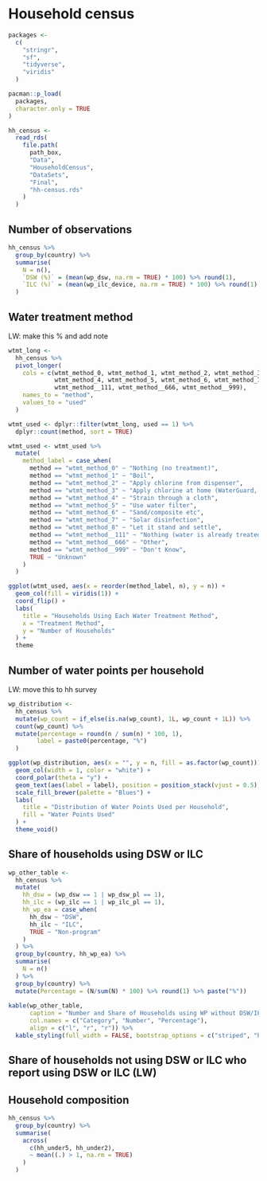 # Household census

```r
packages <-
  c(
    "stringr",
    "sf",
    "tidyverse",
    "viridis"
  )

pacman::p_load(
  packages,
  character.only = TRUE
)
```

```r
hh_census <-
  read_rds(
    file.path(
      path_box,
      "Data",
      "HouseholdCensus",
      "DataSets",
      "Final",
      "hh-census.rds"
    )
  )
```

## Number of observations

```r
hh_census %>%
  group_by(country) %>%
  summarise(
    N = n(), 
    `DSW (%)` = (mean(wp_dsw, na.rm = TRUE) * 100) %>% round(1),
    `ILC (%)` = (mean(wp_ilc_device, na.rm = TRUE) * 100) %>% round(1)
  )
```

## Water treatment method

LW: make this % and add note

```r
wtmt_long <- 
  hh_census %>%
  pivot_longer(
    cols = c(wtmt_method_0, wtmt_method_1, wtmt_method_2, wtmt_method_3,
             wtmt_method_4, wtmt_method_5, wtmt_method_6, wtmt_method_7, wtmt_method_8,
             wtmt_method__111, wtmt_method__666, wtmt_method__999),
    names_to = "method",
    values_to = "used"
  )

wtmt_used <- dplyr::filter(wtmt_long, used == 1) %>%
  dplyr::count(method, sort = TRUE)

wtmt_used <- wtmt_used %>%
  mutate(
    method_label = case_when(
      method == "wtmt_method_0" ~ "Nothing (no treatment)",
      method == "wtmt_method_1" ~ "Boil",
      method == "wtmt_method_2" ~ "Apply chlorine from dispenser",
      method == "wtmt_method_3" ~ "Apply chlorine at home (WaterGuard, PUR, AquaTabs)",
      method == "wtmt_method_4" ~ "Strain through a cloth",
      method == "wtmt_method_5" ~ "Use water filter",
      method == "wtmt_method_6" ~ "Sand/composite etc",
      method == "wtmt_method_7" ~ "Solar disinfection",
      method == "wtmt_method_8" ~ "Let it stand and settle",
      method == "wtmt_method__111" ~ "Nothing (water is already treated)",
      method == "wtmt_method__666" ~ "Other",
      method == "wtmt_method__999" ~ "Don't Know",
      TRUE ~ "Unknown"
    )
  )

ggplot(wtmt_used, aes(x = reorder(method_label, n), y = n)) +
  geom_col(fill = viridis(1)) +
  coord_flip() +
  labs(
    title = "Households Using Each Water Treatment Method",
    x = "Treatment Method",
    y = "Number of Households"
  ) +
  theme
```

## Number of water points per household

LW: move this to hh survey

```r
wp_distribution <- 
  hh_census %>%
  mutate(wp_count = if_else(is.na(wp_count), 1L, wp_count + 1L)) %>%
  count(wp_count) %>%
  mutate(percentage = round(n / sum(n) * 100, 1),
        label = paste0(percentage, "%")
  )

ggplot(wp_distribution, aes(x = "", y = n, fill = as.factor(wp_count))) +
  geom_col(width = 1, color = "white") +
  coord_polar(theta = "y") +
  geom_text(aes(label = label), position = position_stack(vjust = 0.5), size = 4) +
  scale_fill_brewer(palette = "Blues") +
  labs(
    title = "Distribution of Water Points Used per Household",
    fill = "Water Points Used"
  ) +
  theme_void()
```

## Share of households using DSW or ILC

```r
wp_other_table <- 
  hh_census %>%
  mutate(
    hh_dsw = (wp_dsw == 1 | wp_dsw_pl == 1),
    hh_ilc = (wp_ilc == 1 | wp_ilc_pl == 1),
    hh_wp_ea = case_when(
      hh_dsw ~ "DSW",
      hh_ilc ~ "ILC",
      TRUE ~ "Non-program"
    )
  ) %>%
  group_by(country, hh_wp_ea) %>%
  summarise(
    N = n()
  ) %>%
  group_by(country) %>%
  mutate(Percentage = (N/sum(N) * 100) %>% round(1) %>% paste("%"))
  
kable(wp_other_table,
      caption = "Number and Share of Households using WP without DSW/ILC whose other WP has DSW/ILC",
      col.names = c("Category", "Number", "Percentage"),
      align = c("l", "r", "r")) %>%
  kable_styling(full_width = FALSE, bootstrap_options = c("striped", "hover"))
```

## Share of households not using DSW or ILC who report using DSW or ILC (LW)

## Household composition

```r
hh_census %>%
  group_by(country) %>%
  summarise(
    across(
      c(hh_under5, hh_under2),
      ~ mean((.) > 1, na.rm = TRUE)
    )
  )
```